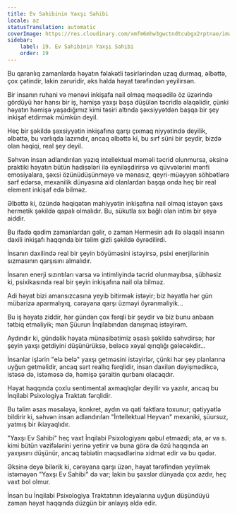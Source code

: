 ```yaml
---
title: Ev Sahibinin Yaxşı Sahibi
locale: az
statusTranslation: automatic
coverImage: https://res.cloudinary.com/xmfm6mhw3gwctndtcubgx2rptnae/image/upload/v1740468922/small_cover_tratado_de_psicologia_revolucionaria_a4c0dca4e0.webp
sidebar:
    label: 19. Ev Sahibinin Yaxşı Sahibi
    order: 19
---
```

Bu qaranlıq zamanlarda həyatın fəlakətli təsirlərindən uzaq durmaq, əlbəttə, çox çətindir, lakin zəruridir, əks halda həyat tərəfindən yeyilirsən.

Bir insanın ruhani və mənəvi inkişafa nail olmaq məqsədilə öz üzərində gördüyü hər hansı bir iş, həmişə yaxşı başa düşülən təcridlə əlaqəlidir, çünki həyatın həmişə yaşadığımız kimi təsiri altında şəxsiyyətdən başqa bir şey inkişaf etdirmək mümkün deyil.

Heç bir şəkildə şəxsiyyətin inkişafına qarşı çıxmaq niyyətində deyilik, əlbəttə, bu varlıqda lazımdır, ancaq əlbəttə ki, bu sırf süni bir şeydir, bizdə olan həqiqi, real şey deyil.

Səhvən insan adlandırılan yazıq intellektual məməli təcrid olunmursa, əksinə praktiki həyatın bütün hadisələri ilə eyniləşdirirsə və qüvvələrini mənfi emosiyalara, şəxsi özünüdüşünməyə və mənasız, qeyri-müəyyən söhbətlərə sərf edərsə, mexanilik dünyasına aid olanlardan başqa onda heç bir real element inkişaf edə bilməz.

Əlbəttə ki, özündə həqiqətən mahiyyətin inkişafına nail olmaq istəyən şəxs hermetik şəkildə qapalı olmalıdır. Bu, sükutla sıx bağlı olan intim bir şeyə aiddir.

Bu ifadə qədim zamanlardan gəlir, o zaman Hermesin adı ilə əlaqəli insanın daxili inkişafı haqqında bir təlim gizli şəkildə öyrədilirdi.

İnsanın daxilində real bir şeyin böyüməsini istəyirsə, psixi enerjilərinin sızmasının qarşısını almalıdır.

İnsanın enerji sızıntıları varsa və intimliyində təcrid olunmayıbsa, şübhəsiz ki, psixikasında real bir şeyin inkişafına nail ola bilməz.

Adi həyat bizi amansızcasına yeyib bitirmək istəyir; biz həyatla hər gün mübarizə aparmalıyıq, cərəyana qarşı üzməyi öyrənməliyik...

Bu iş həyata ziddir, hər gündən çox fərqli bir şeydir və biz bunu anbaan tətbiq etməliyik; mən Şüurun İnqilabından danışmaq istəyirəm.

Aydındır ki, gündəlik həyata münasibətimiz əsaslı şəkildə səhvdirsə; hər şeyin yaxşı getdiyini düşünürüksə, beləcə xəyal qırıqlığı gələcəkdir...

İnsanlar işlərin "elə belə" yaxşı getməsini istəyirlər, çünki hər şey planlarına uyğun getməlidir, ancaq sərt reallıq fərqlidir, insan daxilən dəyişmədikcə, istəsə də, istəməsə də, həmişə şəraitin qurbanı olacaqdır.

Həyat haqqında çoxlu sentimental axmaqlıqlar deyilir və yazılır, ancaq bu İnqilabi Psixologiya Traktatı fərqlidir.

Bu təlim əsas məsələyə, konkret, aydın və qəti faktlara toxunur; qətiyyətlə bildirir ki, səhvən insan adlandırılan "İntellektual Heyvan" mexaniki, şüursuz, yatmış bir ikiayaqlıdır.

"Yaxşı Ev Sahibi" heç vaxt İnqilabi Psixologiyanı qəbul etməzdi; ata, ər və s. kimi bütün vəzifələrini yerinə yetirir və buna görə də özü haqqında ən yaxşısını düşünür, ancaq təbiətin məqsədlərinə xidmət edir və bu qədər.

Əksinə deyə bilərik ki, cərəyana qarşı üzən, həyat tərəfindən yeyilmək istəməyən "Yaxşı Ev Sahibi" də var; lakin bu şəxslər dünyada çox azdır, heç vaxt bol olmur.

İnsan bu İnqilabi Psixologiya Traktatının ideyalarına uyğun düşündüyü zaman həyat haqqında düzgün bir anlayış əldə edir.

